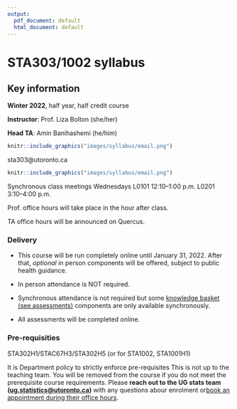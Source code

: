 ```yaml
---
output:
  pdf_document: default
  html_document: default
---
```


# STA303/1002 syllabus {#syllabus}

## Key information
\raggedright
__Winter 2022__, half year, half credit course

__Instructor__: Prof. Liza Bolton (she/her)

__Head TA__: Amin Banihashemi (he/him)

```r
knitr::include_graphics("images/syllabus/email.png")
```
 
sta303@utoronto.ca

```r
knitr::include_graphics("images/syllabus/email.png")
```
Synchronous class meetings 
Wednesdays
L0101 12:10–1:00 p.m.
L0201 3:10–4:00 p.m.

Prof. office hours will take place in the hour after class.

TA office hours will be announced on Quercus.







### Delivery

-   This course will be run completely online until January 31, 2022. After that, *optional* in person components will be offered, subject to public health guidance.

-   In person attendance is NOT required.

-   Synchronous attendance is not required but some [knowledge basket (see assessments)](#assessments) components are only available synchronously.

-   All assessments will be completed online.

### Pre-requisities

STA302H1/STAC67H3/STA302H5 (or for STA1002, STA1001H1)

It is Department policy to strictly enforce pre-requisites This is not up to the teaching team. You will be removed from the course if you do not meet the prerequisite course requirements. Please **reach out to the UG stats team ([ug.statistics\@utoronto.ca](ug.statistics@utoronto.ca))** with any questions abour enrolment or[book an appointment during their office hours](https://outlook.office365.com/owa/calendar/DepartmentofStatisticalSciencesUndergraduate@utoronto.onmicrosoft.com/bookings/ "https://outlook.office365.com/owa/calendar/DepartmentofStatisticalSciencesUndergraduate@utoronto.onmicrosoft.com/bookings/").

